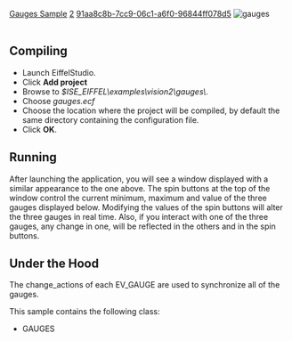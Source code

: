 [[Property:title|Gauges Sample]]
[[Property:weight|2]]
[[Property:uuid|91aa8c8b-7cc9-06c1-a6f0-96844ff078d5]]
[[Image:gauges|gauges]]  <br/>
<br/>

==Compiling==

* Launch EiffelStudio. 
* Click '''Add project'''
* Browse to ''$ISE_EIFFEL\examples\vision2\gauges\''. 
* Choose ''gauges.ecf''
* Choose the location where the project will be compiled, by default the same directory containing the configuration file. 
* Click '''OK'''. 


==Running==

After launching the application, you will see a window displayed with a similar appearance to the one above. The spin buttons at the top of the window control the current minimum, maximum and value of the three gauges displayed below. Modifying the values of the spin buttons will alter the three gauges in real time. Also, if you interact with one of the three gauges, any change in one, will be reflected in the others and in the spin buttons. 

==Under the Hood==

The change_actions of each EV_GAUGE are used to synchronize all of the gauges. 

This sample contains the following class: 
* GAUGES


{{seealso|<br/>
EV_GAUGE <br/>
EV_SCROLL_BAR <br/>
EV_RANGE <br/>
EV_PROGRESS_BAR <br/>
EV_SPIN_BUTTON }}




